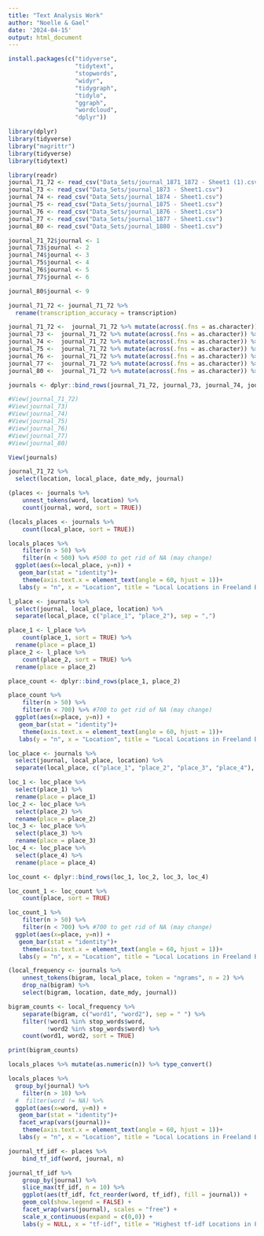 ```yaml
---
title: "Text Analysis Work"
author: "Noelle & Gael"
date: '2024-04-15'
output: html_document
---
```

```r
install.packages(c("tidyverse", 
                   "tidytext",
                   "stopwords",
                   "widyr",
                   "tidygraph",
                   "tidylo",
                   "ggraph",
                   "wordcloud",
                   "dplyr"))
```


```r
library(dplyr)
library(tidyverse)
library("magrittr") 
library(tidyverse)
library(tidytext)
```


```r
library(readr)
journal_71_72 <- read_csv("Data_Sets/journal_1871_1872 - Sheet1 (1).csv")
journal_73 <- read_csv("Data_Sets/journal_1873 - Sheet1.csv")
journal_74 <- read_csv("Data_Sets/journal_1874 - Sheet1.csv")
journal_75 <- read_csv("Data_Sets/journal_1875 - Sheet1.csv")
journal_76 <- read_csv("Data_Sets/journal_1876 - Sheet1.csv")
journal_77 <- read_csv("Data_Sets/journal_1877 - Sheet1.csv")
journal_80 <- read_csv("Data_Sets/journal_1880 - Sheet1.csv")

```


```r
journal_71_72$journal <- 1
journal_73$journal <- 2
journal_74$journal <- 3
journal_75$journal <- 4
journal_76$journal <- 5
journal_77$journal <- 6

journal_80$journal <- 9
```

```r
journal_71_72 <- journal_71_72 %>%
  rename(transcription_accuracy = transcription)
```

```r
journal_71_72 <-  journal_71_72 %>% mutate(across(.fns = as.character)) %>% type_convert()
journal_73 <-  journal_71_72 %>% mutate(across(.fns = as.character)) %>% type_convert()
journal_74 <-  journal_71_72 %>% mutate(across(.fns = as.character)) %>% type_convert()
journal_75 <-  journal_71_72 %>% mutate(across(.fns = as.character)) %>% type_convert()
journal_76 <-  journal_71_72 %>% mutate(across(.fns = as.character)) %>% type_convert()
journal_77 <-  journal_71_72 %>% mutate(across(.fns = as.character)) %>% type_convert()
journal_80 <-  journal_71_72 %>% mutate(across(.fns = as.character)) %>% type_convert()
```


```r
journals <- dplyr::bind_rows(journal_71_72, journal_73, journal_74, journal_75, journal_76, journal_77, journal_80)
```

```r
#View(journal_71_72)
#View(journal_73)
#View(journal_74)
#View(journal_75)
#View(journal_76)
#View(journal_77)
#View(journal_80)

View(journals)
```

```r
journal_71_72 %>%
  select(location, local_place, date_mdy, journal)
```

```r
(places <- journals %>%
    unnest_tokens(word, location) %>%
    count(journal, word, sort = TRUE))
```
```r
(locals_places <- journals %>%
    count(local_place, sort = TRUE))
```

```r
locals_places %>%
    filter(n > 50) %>%
    filter(n < 500) %>% #500 to get rid of NA (may change)
  ggplot(aes(x=local_place, y=n)) + 
   geom_bar(stat = "identity")+
    theme(axis.text.x = element_text(angle = 60, hjust = 1))+
   labs(y = "n", x = "Location", title = "Local Locations in Freeland Bunker's Journals")
```
```r
l_place <- journals %>%
  select(journal, local_place, location) %>%
  separate(local_place, c("place_1", "place_2"), sep = ",")

```
```r
place_1 <- l_place %>%
    count(place_1, sort = TRUE) %>%
  rename(place = place_1)
place_2 <- l_place %>%
    count(place_2, sort = TRUE) %>%
  rename(place = place_2)

place_count <- dplyr::bind_rows(place_1, place_2)

```
```r
place_count %>%
    filter(n > 50) %>%
    filter(n < 700) %>% #700 to get rid of NA (may change)
  ggplot(aes(x=place, y=n)) + 
   geom_bar(stat = "identity")+
    theme(axis.text.x = element_text(angle = 60, hjust = 1))+
   labs(y = "n", x = "Location", title = "Local Locations in Freeland Bunker's Journals")
```

```r
loc_place <- journals %>%
  select(journal, local_place, location) %>%
  separate(local_place, c("place_1", "place_2", "place_3", "place_4"), sep = ",")
```
```r
loc_1 <- loc_place %>%
  select(place_1) %>%
  rename(place = place_1)
loc_2 <- loc_place %>%
  select(place_2) %>%
  rename(place = place_2)
loc_3 <- loc_place %>%
  select(place_3) %>%
  rename(place = place_3)
loc_4 <- loc_place %>%
  select(place_4) %>%
  rename(place = place_4)

loc_count <- dplyr::bind_rows(loc_1, loc_2, loc_3, loc_4)
```
```r
loc_count_1 <- loc_count %>%
    count(place, sort = TRUE)
```
```r
loc_count_1 %>%
    filter(n > 50) %>%
    filter(n < 700) %>% #700 to get rid of NA (may change)
  ggplot(aes(x=place, y=n)) + 
   geom_bar(stat = "identity")+
    theme(axis.text.x = element_text(angle = 60, hjust = 1))+
   labs(y = "n", x = "Location", title = "Local Locations in Freeland Bunker's Journals")
```




```r
(local_frequency <- journals %>%
    unnest_tokens(bigram, local_place, token = "ngrams", n = 2) %>% 
    drop_na(bigram) %>%
    select(bigram, location, date_mdy, journal))
```
```r
bigram_counts <- local_frequency %>%
    separate(bigram, c("word1", "word2"), sep = " ") %>%
    filter(!word1 %in% stop_words$word,
           !word2 %in% stop_words$word) %>%
    count(word1, word2, sort = TRUE)

print(bigram_counts)
```



```r
locals_places %>% mutate(as.numeric(n)) %>% type_convert()

locals_places %>%
  group_by(journal) %>%
    filter(n > 10) %>%
  #  filter(word != NA) %>%
  ggplot(aes(x=word, y=n)) + 
   geom_bar(stat = "identity")+
   facet_wrap(vars(journal))+
    theme(axis.text.x = element_text(angle = 60, hjust = 1))+
   labs(y = "n", x = "Location", title = "Local Locations in Freeland Bunker's Journals")
```


```r
journal_tf_idf <- places %>%
    bind_tf_idf(word, journal, n) 
```
```r
journal_tf_idf %>%
    group_by(journal) %>%
    slice_max(tf_idf, n = 10) %>%
    ggplot(aes(tf_idf, fct_reorder(word, tf_idf), fill = journal)) +
    geom_col(show.legend = FALSE) +
    facet_wrap(vars(journal), scales = "free") +
    scale_x_continuous(expand = c(0,0)) +
    labs(y = NULL, x = "tf-idf", title = "Highest tf-idf Locations in Freeland Bunker's Journals")
```



